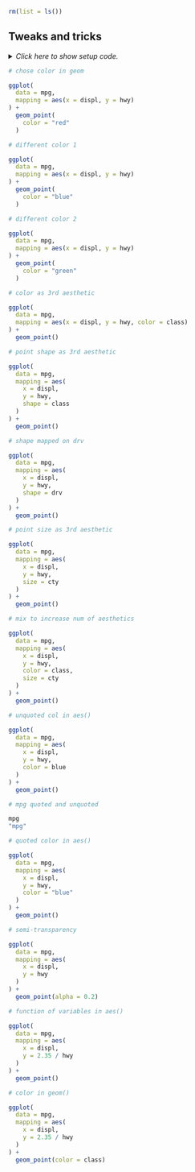 ```r
rm(list = ls())
```


## Tweaks and tricks

<details><summary>*Click here to show setup code.*</summary>
```r
### Tweaks and tricks

```
```r
library(tidyverse)
```
</details>


```r
# chose color in geom
```
```r
ggplot(
  data = mpg,
  mapping = aes(x = displ, y = hwy)
) +
  geom_point(
    color = "red"
  )
```


```r
# different color 1
```
```r
ggplot(
  data = mpg,
  mapping = aes(x = displ, y = hwy)
) +
  geom_point(
    color = "blue"
  )
```


```r
# different color 2
```
```r
ggplot(
  data = mpg,
  mapping = aes(x = displ, y = hwy)
) +
  geom_point(
    color = "green"
  )
```


```r
# color as 3rd aesthetic
```
```r
ggplot(
  data = mpg,
  mapping = aes(x = displ, y = hwy, color = class)
) +
  geom_point()
```


```r
# point shape as 3rd aesthetic
```
```r
ggplot(
  data = mpg,
  mapping = aes(
    x = displ,
    y = hwy,
    shape = class
  )
) +
  geom_point()
```


```r
# shape mapped on drv
```
```r
ggplot(
  data = mpg,
  mapping = aes(
    x = displ,
    y = hwy,
    shape = drv
  )
) +
  geom_point()
```


```r
# point size as 3rd aesthetic
```
```r
ggplot(
  data = mpg,
  mapping = aes(
    x = displ,
    y = hwy,
    size = cty
  )
) +
  geom_point()
```


```r
# mix to increase num of aesthetics
```
```r
ggplot(
  data = mpg,
  mapping = aes(
    x = displ,
    y = hwy,
    color = class,
    size = cty
  )
) +
  geom_point()
```


```r
# unquoted col in aes()
```
```r
ggplot(
  data = mpg,
  mapping = aes(
    x = displ,
    y = hwy,
    color = blue
  )
) +
  geom_point()
```


```r
# mpg quoted and unquoted
```
```r
mpg
"mpg"
```


```r
# quoted color in aes()
```
```r
ggplot(
  data = mpg,
  mapping = aes(
    x = displ,
    y = hwy,
    color = "blue"
  )
) +
  geom_point()
```


```r
# semi-transparency
```
```r
ggplot(
  data = mpg,
  mapping = aes(
    x = displ,
    y = hwy
  )
) +
  geom_point(alpha = 0.2)
```


```r
# function of variables in aes()
```
```r
ggplot(
  data = mpg,
  mapping = aes(
    x = displ,
    y = 2.35 / hwy
  )
) +
  geom_point()
```


```r
# color in geom()
```
```r
ggplot(
  data = mpg,
  mapping = aes(
    x = displ,
    y = 2.35 / hwy
  )
) +
  geom_point(color = class)
```

